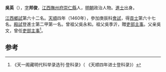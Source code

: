 '''吳英'''（{{bd|1421年||？}}），[[表字|字]]'''邦俊'''，[[江西|江西]][[撫州府|撫州府]][[崇仁縣|崇仁縣]]人，[[明朝|明朝]]政治人物。[[進士|進士]]出身。

[[江西|江西]][[鄉試|鄉試]]第六十二名。[[天顺_(明朝)|天順]]四年（1460年），參加庚辰科[[會試|會試]]，得[[貢士|貢士]]第六十七名。[[殿試|殿試]]登進士第二甲第一名。曾祖父吳永和。祖父吳季沂，贈[[吏部|吏部]][[主事|主事]]。父亲吳文，曾任[[吏部|吏部]][[主事|主事]]<ref>《天一阁藏明代科举录选刊·登科录》（ 《天顺四年进士登科录》）</ref>。

==参考==
{{reflist}}
{{明朝人物小作品}}
{{天順四年庚辰科殿試金榜}}